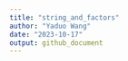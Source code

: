 ```yaml
---
title: "string_and_factors"
author: "Yaduo Wang"
date: "2023-10-17"
output: github_document
---
```


